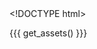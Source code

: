 <!DOCTYPE html>
<html>
    <head>
        <meta http-equiv="Content-Type" content="text/html; charset=utf-8"/>
        <base target="_blank"> <!-- open all links on a new tab -->

        <title>{{{ params$title }}}</title>

        {{{ get_assets() }}}
    </head>

    <body>
        <script type="text/javascript">
        ```r

            data = {{ data$formatted }}

            color_scale = {{{ get_d3_color_scale() }}}

            cell_width = {{ params$cell_width }}
            cell_height = {{ params$cell_height }}

            row_names = {{ params$row_names }}

            show_col_names = {{ params$show_col_names }}
            show_row_names = {{ params$show_row_names }}

            main = append_main(
                width: {{ params$width }}
                height: {{ params$height }}
                padding: {{ params$padding }}

                # title: {{ params$title }}
                # subtitle: {{ params$subtitle }}

                # xlab: {{ params$xlab }}
                # ylab: {{ params$ylab }}
            )

            # add col groups
            g_col_groups = main.selectAll(".col_group")
                .data(data)
              .enter().append("g")
                .attr("class", "col_group")

            # add col names
            if show_col_names is true
                g_col_names = g_col_groups.selectAll(".col_name")
                    .data((d) -> d.col_names)
                .enter().append("text")
                    .attr(
                        "class": "col_name"
                        "x": (d,i) -> cell_width * i
                        "y": 6
                        "dy": "-.5em"
                        "dx": ".4em"
                        "text-anchor": "start"
                    ).text((d) -> d)

            # Add cells for each row
            get_row = (row) ->
                cell = d3.select(@).selectAll(".cell")
                    .data(row.row_values)
                  .enter().append("rect")
                    .attr(
                        "class": "cell"
                        "x": (d,i) -> cell_width*i
                        "width": cell_width
                        "height": cell_height
                        "title": (d) -> {{{ get_tooltip_content() }}} )
                    .style("fill", (d) -> color_scale(d.cell_value))


            $(".cell").tooltip
                html: true
                container: "body"
                placement: "top"

            # Add rows

            g_rows = g_col_groups.selectAll(".row")
                .data((d) -> d.col_values)
              .enter().append("g")
                .attr("class", "row")
                .attr("transform", (d, i) -> "translate(0,#{cell_height*i})" )
                .each(get_row)
                # .attr("row-id", (d,i) -> @model.rowIds[i])
                # .attr("cluster", (d,i) -> @model.clusters[i])

            g_row_names = g_col_groups.filter((d, i) -> i == 0).append("g")

            # Add row names
            if show_row_names is true
                g_row_names.selectAll(".row_name")
                    .data(()-> row_names)
                  .enter().append("text")
                    .attr("y", (d,i) -> cell_height*i)
                    .attr("dy", "1em")
                    .attr("class", "row_name")
                    .text((d) -> d)

            # Calculate col group widths (after appending rows names, but before fixing them)
            # col_group_widths = g_col_groups[0].map( (col_group)->
                # col_group.getBBox().width)

            # if (data.length > 1)
            #     # add col group names
            #     g_col_group_names = g_col_groups.append("text")
            #         .attr(
            #             "x": (d, i)-> col_group_widths[i]/2
            #             "y": "-2em"
            #             "text-anchor": "middle"
            #             "class": "col_group_name"
            #         ).text((d) -> d.col_group_name)

            # # TODO: refactor this madness
            # col_group_x_values = [];
            # i = 0
            # while i < col_group_widths.length
            #     if i is 0
            #       col_group_x_values[0] = 12
            #     else
            #       col_group_x_values[i] = col_group_x_values[i - 1] + col_group_widths[i-1] + 12
            #     i++

            # col_group_scale_range = [0, d3.sum(col_group_widths.slice(0, col_group_widths.length - 1)) + 24]

            # Fix col group widths (maybe we don't even need a scale)
            # main.scales.col_group = d3.scale.linear()
            #     .domain([0, d3.max(col_group_x_values)])
            #     .range(col_group_scale_range)

            # g_col_group.attr("transform", (d, i) -> "translate(#{main.scales.col_group(col_group_x_values[i])},0)")

            # Fix row widths
            # row_width = g_row_names.node().getBBox().width

            # g_row_names.selectAll("text")
            #     .attr(
            #         "x": -(12)
            #         "text-anchor": "end"
            #     )

              # right aligned
              # .attr(
              #     "x": -(row_width + 12)
              #     "text-anchor": "start") # left aligned

    ```
    </script>
  </body>
</html>

